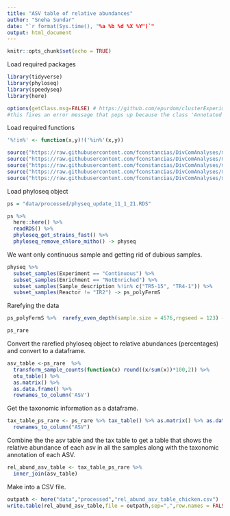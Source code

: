 ```yaml
---
title: "ASV table of relative abundances"
author: "Sneha Sundar"
date: "`r format(Sys.time(), "%a %b %d %X %Y")`"
output: html_document
---
```


```r
knitr::opts_chunk$set(echo = TRUE)
```


Load required packages
```r
library(tidyverse)
library(phyloseq)
library(speedyseq)
library(here)

options(getClass.msg=FALSE) # https://github.com/epurdom/clusterExperiment/issues/66
#this fixes an error message that pops up because the class 'Annotated' is defined in two different packages

```

Load required functions
```r

'%!in%' <- function(x,y)!('%in%'(x,y))

source("https://raw.githubusercontent.com/fconstancias/DivComAnalyses/master/R/phyloseq_taxa_tests.R")
source("https://raw.githubusercontent.com/fconstancias/DivComAnalyses/master/R/phyloseq_normalisation.R")
source("https://raw.githubusercontent.com/fconstancias/DivComAnalyses/master/R/phyloseq_alpha.R")
source("https://raw.githubusercontent.com/fconstancias/DivComAnalyses/master/R/phyloseq_beta.R")
source("https://raw.githubusercontent.com/fconstancias/DivComAnalyses/master/R/phyloseq_heatmap.R")
```
Load phyloseq object

```r
ps = "data/processed/physeq_update_11_1_21.RDS"

ps %>% 
  here::here() %>%
  readRDS() %>%
  phyloseq_get_strains_fast() %>%
  phyloseq_remove_chloro_mitho() -> physeq


```

We want only continuous sample and getting rid of dubious samples. 
```r
physeq %>% 
  subset_samples(Experiment == "Continuous") %>% 
  subset_samples(Enrichment == "NotEnriched") %>% 
  subset_samples(Sample_description %!in% c("TR5-15", "TR4-1")) %>% 
  subset_samples(Reactor != "IR2") -> ps_polyFermS
```

Rarefying the data
```r
ps_polyFermS %>%  rarefy_even_depth(sample.size = 4576,rngseed = 123) -> ps_rare

ps_rare
```

Convert the rarefied phyloseq object to relative abundances (percentages) and convert to a dataframe. 
```r
asv_table <-ps_rare  %>% 
  transform_sample_counts(function(x) round((x/sum(x))*100,2)) %>% 
  otu_table() %>% 
  as.matrix() %>% 
  as.data.frame() %>% 
  rownames_to_column('ASV')
```

Get the taxonomic information as a dataframe. 
```r
tax_table_ps_rare <- ps_rare %>% tax_table() %>% as.matrix() %>% as.data.frame() %>% 
  rownames_to_column("ASV")
```

Combine the the asv table and the tax table to get a table that shows the relative abundance of each asv in all the samples along with the taxonomic annotation of each ASV. 
```r
rel_abund_asv_table <- tax_table_ps_rare %>% 
  inner_join(asv_table)

```
Make into a CSV file. 

```r
outpath <- here("data","processed","rel_abund_asv_table_chicken.csv")
write.table(rel_abund_asv_table,file = outpath,sep=",",row.names = FALSE)      
```

